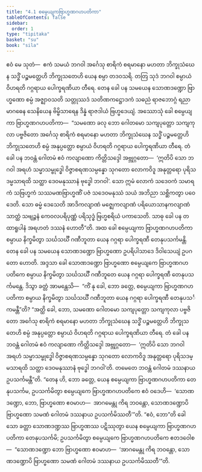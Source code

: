 ```yaml
---
title: "4.1 စမ္ပေယျကဗြာဟ္မဏဂဟပတိကာ"
tableOfContents: false
sidebar:
  order: 1
type: "tipitaka"
basket: "su"
book: "sila"
---
```



<DynamicBreadcrumb />

<Division number="300" book="sila" e="ch" v="6" p="104">

<Paragraph number="426" book="sila">
ဧဝံ မေ သုတံ—  ဧကံ သမယံ ဘဂဝါ အင်္ဂေသု စာရိကံ စရမာနော မဟတာ ဘိက္ခုသံဃေန သဒ္ဓိံ ပဉ္စမတ္တေဟိ ဘိက္ခုသတေဟိ ယေန စမ္ပာ တဒဝသရိ. တတြ သုဒံ ဘဂဝါ စမ္ပာယံ ဝိဟရတိ ဂဂ္ဂရာယ ပေါက္ခရဏိယာ တီရေ. တေန ခေါ ပန သမယေန သောဏဒဏ္ဍော ဗြာဟ္မဏော စမ္ပံ အဇ္ဈာဝသတိ သတ္တုဿဒံ သတိဏကဋ္ဌောဒကံ သဓညံ ရာဇဘောဂ္ဂံ ရညာ မာဂဓေန သေနိယေန ဗိမ္ဗိသာရေန ဒိန္နံ ရာဇဒါယံ ဗြဟ္မဒေယျံ.
</Paragraph>

</Division>
<Division number="301" book="sila" e="ch" v="6" p="104">

<Paragraph number="427" book="sila">
အဿောသုံ ခေါ စမ္ပေယျကာ ဗြာဟ္မဏဂဟပတိကာ—  “သမဏော ခလု ဘော ဂေါတမော သကျပုတ္တော သကျကုလာ ပဗ္ဗဇိတော အင်္ဂေသု စာရိကံ စရမာနော မဟတာ ဘိက္ခုသံဃေန သဒ္ဓိံ ပဉ္စမတ္တေဟိ ဘိက္ခုသတေဟိ စမ္ပံ အနုပ္ပတ္တော စမ္ပာယံ ဝိဟရတိ ဂဂ္ဂရာယ ပေါက္ခရဏိယာ တီရေ. တံ ခေါ ပန ဘဝန္တံ ဂေါတမံ ဧဝံ ကလျာဏော ကိတ္တိသဒ္ဒေါ အဗ္ဘုဂ္ဂတော—  ‘ဣတိပိ သော ဘဂဝါ အရဟံ သမ္မာသမ္ဗုဒ္ဓေါ ဝိဇ္ဇာစရဏသမ္ပန္နော သုဂတော လောကဝိဒူ အနုတ္တရော ပုရိသဒမ္မသာရထိ သတ္ထာ ဒေဝမနုဿာနံ ဗုဒ္ဓေါ ဘဂဝါ’. သော ဣမံ လောကံ သဒေဝကံ သမာရကံ သဗြဟ္မကံ သဿမဏဗြာဟ္မဏိံ ပဇံ သဒေဝမနုဿံ သယံ အဘိညာ သစ္ဆိကတွာ ပဝေဒေတိ. သော ဓမ္မံ ဒေသေတိ အာဒိကလျာဏံ မဇ္ဈေကလျာဏံ ပရိယောသာနကလျာဏံ သာတ္ထံ သဗျဉ္ဇနံ ကေဝလပရိပုဏ္ဏံ ပရိသုဒ္ဓံ ဗြဟ္မစရိယံ ပကာသေတိ. သာဓု ခေါ ပန တထာရူပါနံ အရဟတံ ဒဿနံ ဟောတီ”တိ. အထ ခေါ စမ္ပေယျကာ ဗြာဟ္မဏဂဟပတိကာ စမ္ပာယ နိက္ခမိတွာ သင်္ဃသင်္ဃီ ဂဏီဘူတာ ယေန ဂဂ္ဂရာ ပေါက္ခရဏီ တေနုပသင်္ကမန္တိ.
</Paragraph>

</Division>
<Division number="302" book="sila" e="ch" v="6" p="104">

<Paragraph number="428" book="sila">
တေန ခေါ ပန သမယေန သောဏဒဏ္ဍော ဗြာဟ္မဏော ဥပရိပါသာဒေ ဒိဝါသေယျံ ဥပဂတော ဟောတိ. အဒ္ဒသာ ခေါ သောဏဒဏ္ဍော ဗြာဟ္မဏော စမ္ပေယျကေ ဗြာဟ္မဏဂဟပတိကေ စမ္ပာယ နိက္ခမိတွာ သင်္ဃသင်္ဃီ ဂဏီဘူတေ ယေန ဂဂ္ဂရာ ပေါက္ခရဏီ တေနုပသင်္ကမန္တေ. ဒိသွာ ခတ္တံ အာမန္တေသိ—  “ကိံ နု ခေါ, ဘော ခတ္တေ, စမ္ပေယျကာ ဗြာဟ္မဏဂဟပတိကာ စမ္ပာယ နိက္ခမိတွာ သင်္ဃသင်္ဃီ ဂဏီဘူတာ ယေန ဂဂ္ဂရာ ပေါက္ခရဏီ တေနုပသင်္ကမန္တီ”တိ? “အတ္ထိ ခေါ, ဘော, သမဏော ဂေါတမော သကျပုတ္တော သကျကုလာ ပဗ္ဗဇိတော အင်္ဂေသု စာရိကံ စရမာနော မဟတာ ဘိက္ခုသံဃေန သဒ္ဓိံ ပဉ္စမတ္တေဟိ ဘိက္ခုသတေဟိ စမ္ပံ အနုပ္ပတ္တော စမ္ပာယံ ဝိဟရတိ ဂဂ္ဂရာယ ပေါက္ခရဏိယာ တီရေ. တံ ခေါ ပန ဘဝန္တံ ဂေါတမံ ဧဝံ ကလျာဏော ကိတ္တိသဒ္ဒေါ အဗ္ဘုဂ္ဂတော—  ‘ဣတိပိ သော ဘဂဝါ အရဟံ သမ္မာသမ္ဗုဒ္ဓေါ ဝိဇ္ဇာစရဏသမ္ပန္နော သုဂတော လောကဝိဒူ အနုတ္တရော ပုရိသဒမ္မသာရထိ သတ္ထာ ဒေဝမနုဿာနံ ဗုဒ္ဓေါ ဘဂဝါ’တိ. တမေတေ ဘဝန္တံ ဂေါတမံ ဒဿနာယ ဥပသင်္ကမန္တီ”တိ. “တေန ဟိ, ဘော ခတ္တေ, ယေန စမ္ပေယျကာ ဗြာဟ္မဏဂဟပတိကာ တေနုပသင်္ကမ, ဥပသင်္ကမိတွာ စမ္ပေယျကေ ဗြာဟ္မဏဂဟပတိကေ ဧဝံ ဝဒေဟိ—  ‘သောဏဒဏ္ဍော, ဘော, ဗြာဟ္မဏော ဧဝမာဟ—  အာဂမေန္တု ကိရ ဘဝန္တော, သောဏဒဏ္ဍောပိ ဗြာဟ္မဏော သမဏံ ဂေါတမံ ဒဿနာယ ဥပသင်္ကမိဿတီ’”တိ. “ဧဝံ, ဘော”တိ ခေါ သော ခတ္တာ သောဏဒဏ္ဍဿ ဗြာဟ္မဏဿ ပဋိဿုတွာ ယေန စမ္ပေယျကာ ဗြာဟ္မဏဂဟပတိကာ တေနုပသင်္ကမိ; ဥပသင်္ကမိတွာ စမ္ပေယျကေ ဗြာဟ္မဏဂဟပတိကေ ဧတဒဝေါစ—  “သောဏဒဏ္ဍော ဘော ဗြာဟ္မဏော ဧဝမာဟ—  ‘အာဂမေန္တု ကိရ ဘဝန္တော, သောဏဒဏ္ဍောပိ ဗြာဟ္မဏော သမဏံ ဂေါတမံ ဒဿနာယ ဥပသင်္ကမိဿတီ’”တိ.
</Paragraph>
</Division>